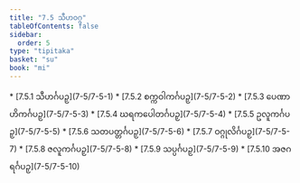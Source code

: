 ```yaml
---
title: "7.5 သီဟဝဂ္ဂ"
tableOfContents: false
sidebar:
  order: 5
type: "tipitaka"
basket: "su"
book: "mi"
---
```



<DynamicBreadcrumb />



<TableOfContents book="mi" section="7.5">
* [7.5.1 သီဟင်္ဂပဉှ](7-5/7-5-1)
* [7.5.2 စက္ကဝါကင်္ဂပဉှ](7-5/7-5-2)
* [7.5.3 ပေဏာဟိကင်္ဂပဉှ](7-5/7-5-3)
* [7.5.4 ဃရကပေါတင်္ဂပဉှ](7-5/7-5-4)
* [7.5.5 ဥလူကင်္ဂပဉှ](7-5/7-5-5)
* [7.5.6 သတပတ္တင်္ဂပဉှ](7-5/7-5-6)
* [7.5.7 ဝဂ္ဂုလိင်္ဂပဉှ](7-5/7-5-7)
* [7.5.8 ဇလူကင်္ဂပဉှ](7-5/7-5-8)
* [7.5.9 သပ္ပင်္ဂပဉှ](7-5/7-5-9)
* [7.5.10 အဇဂရင်္ဂပဉှ](7-5/7-5-10)
</TableOfContents>